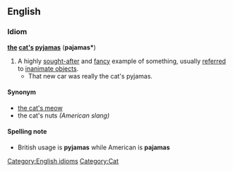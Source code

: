 ==English==
===Idiom===
[[Category:English idioms]]
'''[[the]] [[cat]][['s]] [[pyjamas]]''' ('''pajamas*''')
#A highly [[sought-after]] and [[fancy]] example of something, usually [[referred]] to [[inanimate object]]s. 
#* That new car was really the cat's pyjamas.
====Synonym====
*[[the cat's meow]]
* the cat's nuts ''(American slang)''

==== Spelling note ====
*British usage is '''pyjamas''' while American is '''pajamas'''
[[Category:Cat]]